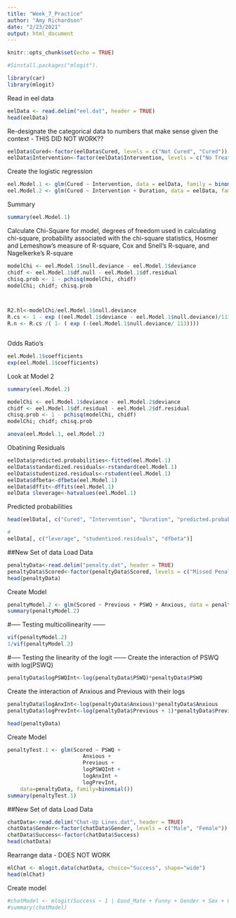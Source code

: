 ```yaml
---
title: "Week_7_Practice"
author: "Amy Richardson"
date: "2/23/2021"
output: html_document
---
```


```r
knitr::opts_chunk$set(echo = TRUE)
```

```r
#Sinstall.packages("mlogit").

library(car)
library(mlogit)

```
Read in eel data
```r
eelData <- read.delim("eel.dat", header = TRUE)
head(eelData)
```

Re-designate the categorical data to numbers that make sense given the context - THIS DID NOT WORK??
```r
eelData$Cured<-factor(eelData$Cured, levels = c("Not Cured", "Cured"))
eelData$Intervention<-factor(eelData$Intervention, levels = c("No Treatment", "Intervention"))

```

Create the logistic regression
```r
eel.Model.1 <- glm(Cured ~ Intervention, data = eelData, family = binomial())
eel.Model.2 <- glm(Cured ~ Intervention + Duration, data = eelData, family = binomial())
```

Summary
```r
summary(eel.Model.1)
```

Calculate Chi-Square for model, degrees of freedom used in calculating chi-square, probability associated with the chi-square statistics, Hosmer and Lemeshow's measure of R-square, Cox and Snell's R-square, and Nagelkerke's R-square
```r
modelChi <- eel.Model.1$null.deviance - eel.Model.1$deviance
chidf <- eel.Model.1$df.null - eel.Model.1$df.residual
chisq.prob <- 1 - pchisq(modelChi, chidf)
modelChi; chidf; chisq.prob



R2.hl<-modelChi/eel.Model.1$null.deviance
R.cs <- 1 - exp ((eel.Model.1$deviance - eel.Model.1$null.deviance)/113)
R.n <- R.cs /( 1- ( exp (-(eel.Model.1$null.deviance/ 113))))



```

Odds Ratio's
```r
eel.Model.1$coefficients
exp(eel.Model.1$coefficients)
```

Look at Model 2
```r
summary(eel.Model.2)
```
```r
modelChi <- eel.Model.1$deviance - eel.Model.2$deviance
chidf <- eel.Model.1$df.residual - eel.Model.2$df.residual
chisq.prob <- 1 - pchisq(modelChi, chidf)
modelChi; chidf; chisq.prob

anova(eel.Model.1, eel.Model.2)
```

Obatining Residuals
```r
eelData$predicted.probabilities<-fitted(eel.Model.1)
eelData$standardized.residuals<-rstandard(eel.Model.1)
eelData$studentized.residuals<-rstudent(eel.Model.1)
eelData$dfbeta<-dfbeta(eel.Model.1)
eelData$dffit<-dffits(eel.Model.1)
eelData $leverage<-hatvalues(eel.Model.1)
```

Predicted probabilities
```r
head(eelData[, c("Cured", "Intervention", "Duration", "predicted.probabilities")])

#
eelData[, c("leverage", "studentized.residuals", "dfbeta")]
```


##New Set of data
Load Data
```r
penaltyData<-read.delim("penalty.dat", header = TRUE)
penaltyData$Scored<-factor(penaltyData$Scored, levels = c("Missed Penalty", "Scored Penalty"))
head(penaltyData)
```

Create Model
```r
penaltyModel.2 <- glm(Scored ~ Previous + PSWQ + Anxious, data = penaltyData, family = binomial())
summary(penaltyModel.2)
```

#----- Testing multicollinearity ------
```r
vif(penaltyModel.2)
1/vif(penaltyModel.2)
```


#----- Testing the linearity of the logit ------
Create the interaction of PSWQ with log(PSWQ)
```r
penaltyData$logPSWQInt<-log(penaltyData$PSWQ)*penaltyData$PSWQ
```

Create the interaction of Anxious and Previous with their logs
```r
penaltyData$logAnxInt<-log(penaltyData$Anxious)*penaltyData$Anxious
penaltyData$logPrevInt<-log(penaltyData$Previous + 1)*penaltyData$Previous

head(penaltyData)

```

Create Model
```r
penaltyTest.1 <- glm(Scored ~ PSWQ +
					    Anxious + 
					    Previous +
					    logPSWQInt +
                        logAnxInt +	
					    logPrevInt, 
	data=penaltyData, family=binomial())
summary(penaltyTest.1)
```
##New Set of data
Load Data
```r
chatData<-read.delim("Chat-Up Lines.dat", header = TRUE)
chatData$Gender<-factor(chatData$Gender, levels = c("Male", "Female"))
chatData$Success<-factor(chatData$Success)
head(chatData)
```

Rearrange data - DOES NOT WORK

```r
mlChat <- mlogit.data(chatData, choice="Success", shape="wide")
head(mlChat)
```

Create model
```r
#chatModel <- mlogit(Success ~ 1 | Good_Mate + Funny + Gender + Sex + Gender:Sex +  Funny:Gender , data = mlChat, reflevel=3)
#summary(chatModel)

```
















